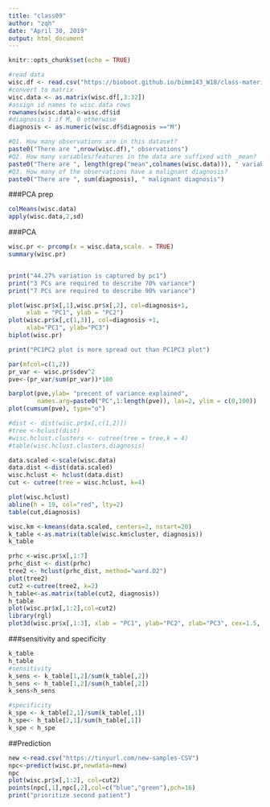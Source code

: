 ```yaml
---
title: "class09"
author: "zqh"
date: "April 30, 2019"
output: html_document
---
```


```r
knitr::opts_chunk$set(echo = TRUE)
```

```r
#read data
wisc.df <- read.csv("https://bioboot.github.io/bimm143_W18/class-material/WisconsinCancer.csv")
#convert to matrix
wisc.data <- as.matrix(wisc.df[,3:32])
#assign id names to wisc.data rows
rownames(wisc.data)<-wisc.df$id
#diagnosis 1 if M, 0 otherwise
diagnosis <- as.numeric(wisc.df$diagnosis =="M")

```

```r
#Q1. How many observations are in this dataset?
paste0("There are ",nrow(wisc.df)," observations")
#Q2. How many variables/features in the data are suffixed with _mean?
paste0("There are ", length(grep("mean",colnames(wisc.data))), " variables suffixed with _mean")
#Q3. How many of the observations have a malignant diagnosis?
paste0("There are ", sum(diagnosis), " malignant diagnosis")
```

###PCA prep
```r
colMeans(wisc.data)
apply(wisc.data,2,sd)
```
###PCA
```r
wisc.pr <- prcomp(x = wisc.data,scale. = TRUE)
summary(wisc.pr)


print("44.27% variation is captured by pc1")
print("3 PCs are required to describe 70% variance")
print("7 PCs are required to describe 90% variance")
```

```r
plot(wisc.pr$x[,1],wisc.pr$x[,2], col=diagnosis+1, 
     xlab = "PC1", ylab = "PC2")
plot(wisc.pr$x[,c(1,3)], col=diagnosis +1,
     xlab="PC1", ylab="PC3")
biplot(wisc.pr)

print("PC1PC2 plot is more spread out than PC1PC3 plot")
```

```r
par(mfcol=c(1,2))
pr_var <- wisc.pr$sdev^2
pve<-(pr_var/sum(pr_var))*100

barplot(pve,ylab= "precent of variance explained",
        names.arg=paste0("PC",1:length(pve)), las=2, ylim = c(0,100))
plot(cumsum(pve), type="o")

```
```r
#dist <- dist(wisc.pr$x[,c(1,2)])
#tree <-hclust(dist)
#wisc.hclust.clusters <- cutree(tree = tree,k = 4)
#table(wisc.hclust.clusters,diagnosis)

data.scaled <-scale(wisc.data)
data.dist <-dist(data.scaled)
wisc.hclust <- hclust(data.dist)
cut <- cutree(tree = wisc.hclust, k=4)

plot(wisc.hclust)
abline(h = 19, col="red", lty=2)
table(cut,diagnosis)
```
```r
wisc.km <-kmeans(data.scaled, centers=2, nstart=20)
k_table <-as.matrix(table(wisc.km$cluster, diagnosis))
k_table
```

```r
prhc <-wisc.pr$x[,1:7]
prhc_dist <- dist(prhc)
tree2 <- hclust(prhc_dist, method="ward.D2")
plot(tree2)
cut2 <-cutree(tree2, k=2)
h_table<-as.matrix(table(cut2, diagnosis))
h_table
plot(wisc.pr$x[,1:2],col=cut2)
library(rgl)
plot3d(wisc.pr$x[,1:3], xlab = "PC1", ylab="PC2", zlab="PC3", cex=1.5, size=1, type="s", col=diagnosis+1)
```

###sensitivity and specificity
```r
k_table
h_table
#sensitivity
k_sens <- k_table[1,2]/sum(k_table[,2])
h_sens <- h_table[1,2]/sum(h_table[,2])
k_sens<h_sens

#specificity
k_spe <- k_table[2,1]/sum(k_table[,1])
h_spe<- h_table[2,1]/sum(h_table[,1])
k_spe < h_spe
```

##Prediction
```r
new <-read.csv("https://tinyurl.com/new-samples-CSV")
npc<-predict(wisc.pr,newdata=new)
npc
plot(wisc.pr$x[,1:2], col=cut2)
points(npc[,1],npc[,2],col=c("blue","green"),pch=16)
print("prioritize second patient")

```
